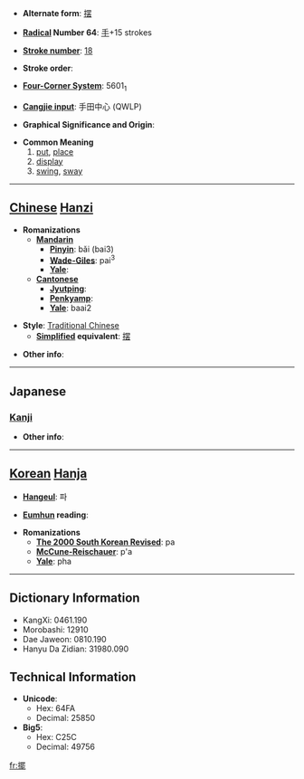 * '''Alternate form''': [[摆]]

* '''[[Wiktionary:Chinese radical index| Radical]] Number 64''': [[Wiktionary:Chinese radical index 手|手]]+15 strokes

* '''[[Wiktionary:Chinese total strokes index|Stroke number]]''': [[Wiktionary:Chinese total strokes index 18|18]]

* '''Stroke order''': 

* '''[[Wiktionary:Chinese four corner index|Four-Corner System]]''': 5601<sub>1</sub>

* '''[[Wiktionary:Chinese Cangjie index|Cangjie input]]''': 手田中心 (QWLP)

* '''Graphical Significance and Origin''': 

* '''Common Meaning'''
*#[[put]], [[place]]
*# [[display]]
*# [[swing]], [[sway]]


----

== [[Chinese]] [[Hanzi]] ==

* '''Romanizations'''
** '''[[Mandarin]]'''
*** '''[[Pinyin]]''': bǎi (bai3)
*** '''[[Wade-Giles]]''': pai<sup>3</sup>
*** '''[[Yale]]''': 
** '''[[Cantonese]]'''
*** '''[[Jyutping]]''':
*** '''[[Penkyamp]]''': 
*** '''[[Yale]]''': baai2

* '''Style''': [[Traditional Chinese]] 
** '''[[Simplified Chinese|Simplified]] equivalent''': [[摆]]

* '''Other info''': 

----

==Japanese==
===[[Kanji]]===
{{kanji|on readings=[[はい]] (hai)|kun readings=[[ひらく]] (hiraku)}}

* '''Other info''':  

----

== [[Korean]] [[Hanja]] ==

* '''[[Hangeul]]''': 파

* '''[[Eumhun]] reading''': 

* '''Romanizations'''
** '''[[The 2000 South Korean Revised Romanization|The 2000 South Korean Revised]]''': pa
** '''[[McCune-Reischauer]]''': p'a
** '''[[Yale]]''': pha

----

== Dictionary Information ==

* KangXi: 0461.190
* Morobashi: 12910
* Dae Jaweon: 0810.190
* Hanyu Da Zidian: 31980.090

== Technical Information ==

* '''Unicode''':
** Hex: 64FA
** Decimal: 25850
* '''Big5''':
** Hex: C25C
** Decimal: 49756

[[fr:擺]]